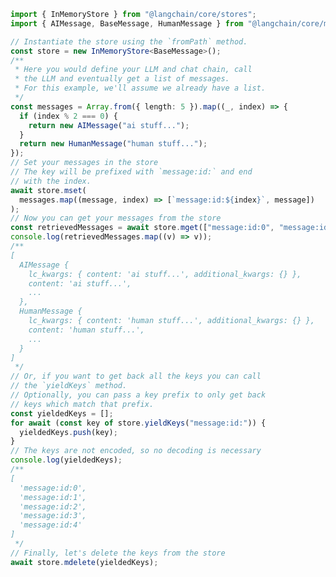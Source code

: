```typescript
import { InMemoryStore } from "@langchain/core/stores";
import { AIMessage, BaseMessage, HumanMessage } from "@langchain/core/messages";

// Instantiate the store using the `fromPath` method.
const store = new InMemoryStore<BaseMessage>();
/**
 * Here you would define your LLM and chat chain, call
 * the LLM and eventually get a list of messages.
 * For this example, we'll assume we already have a list.
 */
const messages = Array.from({ length: 5 }).map((_, index) => {
  if (index % 2 === 0) {
    return new AIMessage("ai stuff...");
  }
  return new HumanMessage("human stuff...");
});
// Set your messages in the store
// The key will be prefixed with `message:id:` and end
// with the index.
await store.mset(
  messages.map((message, index) => [`message:id:${index}`, message])
);
// Now you can get your messages from the store
const retrievedMessages = await store.mget(["message:id:0", "message:id:1"]);
console.log(retrievedMessages.map((v) => v));
/**
[
  AIMessage {
    lc_kwargs: { content: 'ai stuff...', additional_kwargs: {} },
    content: 'ai stuff...',
    ...
  },
  HumanMessage {
    lc_kwargs: { content: 'human stuff...', additional_kwargs: {} },
    content: 'human stuff...',
    ...
  }
]
 */
// Or, if you want to get back all the keys you can call
// the `yieldKeys` method.
// Optionally, you can pass a key prefix to only get back
// keys which match that prefix.
const yieldedKeys = [];
for await (const key of store.yieldKeys("message:id:")) {
  yieldedKeys.push(key);
}
// The keys are not encoded, so no decoding is necessary
console.log(yieldedKeys);
/**
[
  'message:id:0',
  'message:id:1',
  'message:id:2',
  'message:id:3',
  'message:id:4'
]
 */
// Finally, let's delete the keys from the store
await store.mdelete(yieldedKeys);
```